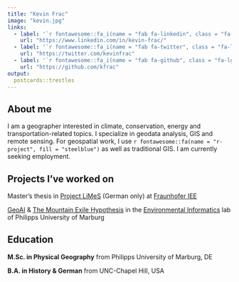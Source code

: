 ---
title: "Kevin Frac"
image: "kevin.jpg"
links:
  - label: '`r fontawesome::fa_i(name = "fab fa-linkedin", class = "fa-lg", style = "color:#0077b5")`'
    url: "https://www.linkedin.com/in/kevin-frac/"
  - label: '`r fontawesome::fa_i(name = "fab fa-twitter", class = "fa-lg", style = "color:#1da1f2")`'
    url: "https://twitter.com/kevinfrac"
  - label: '`r fontawesome::fa_i(name = "fab fa-github", class = "fa-lg")`'
    url: "https://github.com/kfrac"
output:
  postcards::trestles
---

## About me

I am a geographer interested in climate, conservation, energy and transportation-related topics. I specialize in geodata analysis, GIS and remote sensing. For geospatial work, I use `r fontawesome::fa(name = "r-project", fill = "steelblue")` as well as traditional GIS. I am currently seeking employment.

## Projects I've worked on

Master's thesis in [Project LiMeS](https://www.iee.fraunhofer.de/de/projekte/suche/laufende/LiMeS.html) (German only) at [Fraunhofer IEE](https://www.iee.fraunhofer.de/en.html)

[GeoAI](https://geomoer.github.io/geoAI/) & [The Mountain Exile Hypothesis](https://www.uni-marburg.de/en/fb19/dfg2358) in the [Environmental Informatics](https://www.uni-marburg.de/en/fb19/disciplines/physisch/environmentalinformatics) lab of Philipps University of Marburg

## Education

**M.Sc. in Physical Geography** from Philipps University of Marburg, DE

**B.A. in History & German** from UNC-Chapel Hill, USA

